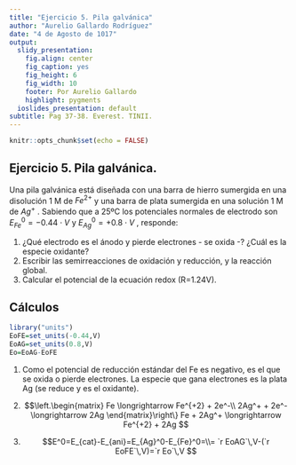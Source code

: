 ```yaml
---
title: "Ejercicio 5. Pila galvánica"
author: "Aurelio Gallardo Rodríguez"
date: "4 de Agosto de 1017"
output:
  slidy_presentation:
    fig.align: center
    fig_caption: yes
    fig_height: 6
    fig_width: 10
    footer: Por Aurelio Gallardo
    highlight: pygments
  ioslides_presentation: default
subtitle: Pag 37-38. Everest. TINII.
---
```


```r
knitr::opts_chunk$set(echo = FALSE)
```

## Ejercicio 5. Pila galvánica.
<p style="text-align:justify;">
Una pila galvánica está diseñada con una barra de hierro sumergida en una disolución 1 M de $Fe^{2+}$ y una barra de plata sumergida en una solución 1 M de $Ag^{+}$ . Sabiendo que a 25ºC los potenciales normales de electrodo son $E_{Fe}^0=-0.44 \cdot V$ y $E_{Ag}^0=+0.8 \cdot V$ , responde:

1. ¿Qué electrodo es el ánodo y pierde electrones - se oxida -? ¿Cuál es la especie oxidante?
2. Escribir las semirreacciones de oxidación y reducción, y la reacción global.
3. Calcular el potencial de la ecuación redox (R=1.24V).
</p>

## Cálculos

```r
library("units")
EoFE=set_units(-0.44,V)
EoAG=set_units(0.8,V)
Eo=EoAG-EoFE
```
<p style="text-align:justify;">
(1) Como el potencial de reducción estándar del Fe es negativo, es el que se oxida o pierde electrones. La especie que gana electrones es la plata Ag (se reduce y es el oxidante).
</p>
<p style="text-align:justify;">
(2) $$\left.\begin{matrix}
Fe \longrightarrow Fe^{+2} + 2e^-\\ 
2Ag^+ + 2e^- \longrightarrow 2Ag
\end{matrix}\right\} Fe + 2Ag^+ \longrightarrow Fe^{+2} + 2Ag $$

</p>
<p style="text-align:justify;">
(3) $$E^0=E_{cat}-E_{ani}=E_{Ag}^0-E_{Fe}^0=\\= `r EoAG`\,V-(`r EoFE`\,V)=`r Eo`\,V $$
</p>




